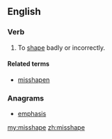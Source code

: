 ==English==

===Verb===
{{en-verb|misshapes|misshaping|misshaped|misshaped}}

# To [[shape]] badly or incorrectly.

====Related terms====
* [[misshapen]]

===Anagrams===
* [[emphasis#English|emphasis]]

[[my:misshape]]
[[zh:misshape]]